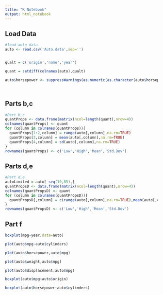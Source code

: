 ```yaml
---
title: "R Notebook"
output: html_notebook
---
```


## Load Data
```r
#load auto data
auto <- read.csv('Auto.data',sep='')


qualt = c('origin','name','year')

quant = setdiff(colnames(auto),qualt)

auto$horsepower <- suppressWarnings(as.numeric(as.character(auto$horsepower)))




```

## Parts b,c
```r
#Part b,c
quantProps <- data.frame(matrix(ncol=length(quant),nrow=4))
colnames(quantProps) <- quant
for (column in colnames(quantProps)){
  quantProps[1:2,column] = range(auto[,column],na.rm=TRUE)
  quantProps[3,column] = mean(auto[,column],na.rm=TRUE)
  quantProps[4,column] = sd(auto[,column],na.rm=TRUE)
}
rownames(quantProps) <- c('Low','High','Mean','Std.Dev')
```

## Parts d,e
```r

#Part d,e
autoLimited = auto[-seq(10,85),]
quantPropsD <- data.frame(matrix(ncol=length(quant),nrow=4))
colnames(quantPropsD) <- quant
for (column in colnames(quantPropsD)){
  quantPropsD[,column] = c(range(auto[,column],na.rm=TRUE),mean(auto[,column],na.rm=TRUE),sd(auto[,column],na.rm=TRUE))
}
rownames(quantPropsD) <- c('Low','High','Mean','Std.Dev')
```
## Part f
```r
boxplot(mpg~year,data=auto)
```

```r
plot(auto$mpg~auto$cylinders)
```
```r
plot(auto$horsepower,auto$mpg)
```
```r
plot(auto$weight,auto$mpg)
```

```r
plot(auto$displacement,auto$mpg)
```

```r
boxplot(auto$mpg~auto$origin)
```

```r
boxplot(auto$horsepower~auto$cylinders)
```

